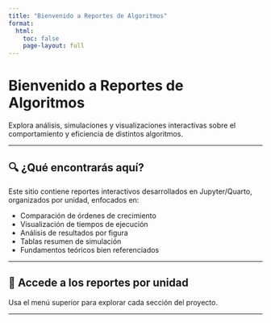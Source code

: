 ```yaml
---
title: "Bienvenido a Reportes de Algoritmos"
format:
  html:
    toc: false
    page-layout: full
---
```


<div class="hero-text">
  <h1>Bienvenido a <span class="highlight">Reportes de Algoritmos</span></h1>
  <p>Explora análisis, simulaciones y visualizaciones interactivas sobre el comportamiento y eficiencia de distintos algoritmos.</p>
</div>

---

## 🔍 ¿Qué encontrarás aquí?

Este sitio contiene reportes interactivos desarrollados en Jupyter/Quarto, organizados por unidad, enfocados en:

- Comparación de órdenes de crecimiento
- Visualización de tiempos de ejecución
- Análisis de resultados por figura
- Tablas resumen de simulación
- Fundamentos teóricos bien referenciados

---

## 📁 Accede a los reportes por unidad

Usa el menú superior para explorar cada sección del proyecto.

---
